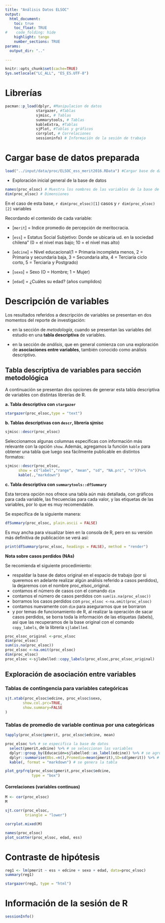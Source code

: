 ---
title: "Análisis Datos ELSOC"
output:
  html_document:
    toc: true
    toc_float: TRUE
#    code_folding: hide
    highlight: tango
    number_sections: TRUE
params: 
  output_dir: ".."    
    
---

```{r setup, include=FALSE}
knitr::opts_chunk$set(cache=TRUE)
Sys.setlocale("LC_ALL", "ES_ES.UTF-8")
```


# Librerías

```{r,message=FALSE,warning=FALSE}
pacman::p_load(dplyr, #Manipulacion de datos
              stargazer, #Tablas
              sjmisc, # Tablas
              summarytools, # Tablas
              kableExtra, #Tablas
              sjPlot, #Tablas y gráficos
              corrplot, # Correlaciones
              sessioninfo) # Información de la sesión de trabajo
```

# Cargar base de datos preparada

```{r }
load("../input/data/proc/ELSOC_ess_merit2016.RData") #Cargar base de datos
```

- Exploración inicial general de la base de datos

```{r}
names(proc_elsoc) # Muestra los nombres de las variables de la base de datos
dim(proc_elsoc) # Dimensiones
```

En el caso de esta base, `r dim(proc_elsoc)[1]` casos y `r dim(proc_elsoc)[2]` variables

Recordando el contenido de cada variable:

* [`merit`] = Indice promedio de percepción de meritocracia.

* [`ess`] = Estatus Social Subjetivo: Donde se ubicaria ud. en la sociedad chilena" (0 = el nivel mas bajo; 10 = el nivel mas alto)

* [`edcine`] = Nivel educacional(1 = Primaria incompleta menos, 2 = Primaria y secundaria baja, 3 = Secundaria alta, 4 = Terciaria ciclo corto, 5 = Terciaria y Postgrado)

* [`sexo`] = Sexo (O = Hombre; 1 = Mujer)

* [`edad`] = ¿Cuáles su edad? (años cumplidos)

# Descripción de variables

Los resultados referidos a descripción de variables se presentan en dos momentos del reporte de investigación:

- en la sección de _metodología_, cuando se presentan las variables del estudio en una  **tabla descriptiva** de variables.

- en la sección de _análisis_, que en general comienza con una exploración de **asociaciones entre variables**, también conocido como análisis descriptivo.

## Tabla descriptiva de variables para sección metodológica

A continuación se presentan dos opciones de generar esta tabla descriptiva de variables con distintas librerías de R.

**a. Tabla descriptiva con `stargazer`**

```{r}
stargazer(proc_elsoc,type = "text")
```

**b. Tablas descriptivas con `descr`, librería sjmisc**

```{r}
sjmisc::descr(proc_elsoc)
```

Seleccionamos algunas columnas específicas con información más relevante con la opción `show`. Además, agregamos la función `kable` para obtener una tabla que luego sea fácilmente publicable en distintos formatos:

```{r}
sjmisc::descr(proc_elsoc,
      show = c("label","range", "mean", "sd", "NA.prc", "n"))%>%
      kable(.,"markdown")
```
**c. Tabla descriptiva con `summarytools::dfSummary`**

Esta tercera opción nos ofrece una tabla aún más detallada, con gráficos para cada variable, las frecuencias para cada valor, y las etiquetas de las variables, por lo que es muy recomendable.

Se específica de la siguiente manera:

```{r}
dfSummary(proc_elsoc, plain.ascii = FALSE)
```

Es muy ancha para visualizar bien en la consola de R, pero en su versión más definitiva de publicación se verá así:

```{r echo=FALSE}
print(dfSummary(proc_elsoc, headings = FALSE), method = "render")
```

**Nota sobre casos perdidos (NAs)**

Se recomienda el siguiente procedimiento:

- respaldar la base de datos original en el espacio de trabajo (por si queremos en adelante realizar algún análisis referido a casos perdidos), la dejaremos con el nombre proc_elsoc_original.
- contamos el número de casos con el comando `dim`
- contamos el número de casos perdidos con `sum(is.na(proc_elsoc))`
- borramos los casos perdidos con `proc_elsoc <-na.omit(proc_elsoc)`
- contamos nuevamente con `dim` para asegurarnos que se borraron
- y por temas de funcionamiento de R, al realizar la operación de sacar casos perdidos, se borra toda la información de las etiquetas (labels), así que las recuperamos de la base original con el comando `copy_labels`, de la librería `sjlabelled`.

```{r}
proc_elsoc_original <-proc_elsoc
dim(proc_elsoc)
sum(is.na(proc_elsoc))
proc_elsoc <-na.omit(proc_elsoc)
dim(proc_elsoc)
proc_elsoc <-sjlabelled::copy_labels(proc_elsoc,proc_elsoc_original)
```

## Exploración de asociación entre variables

### Tablas de contingencia para variables categóricas

```{r}
sjt.xtab(proc_elsoc$edcine, proc_elsoc$sexo,
        show.col.prc=TRUE,
        show.summary=FALSE
)
```

### Tablas de promedio de variable continua por una categóricas

```{r}
tapply(proc_elsoc$pmerit, proc_elsoc$edcine, mean)
```

```{r}
proc_elsoc %>% # se especifica la base de datos
  select(pmerit,edcine) %>% # se seleccionan las variables
  dplyr::group_by(Educación=sjlabelled::as_label(edcine)) %>% # se agrupan por la variable categórica y se usan sus etiquetas con as_label
  dplyr::summarise(Obs.=n(),Promedio=mean(pmerit),SD=sd(pmerit)) %>% # se agregan las operaciones a presentar en la tabla
  kable(, format = "markdown") # se genera la tabla
```

```{r warning=FALSE}
plot_grpfrq(proc_elsoc$pmerit,proc_elsoc$edcine,
            type = "box")
```

#### Correlaciones (variables continuas)

```{r}
M <- cor(proc_elsoc)
M
```

```{r}
sjt.corr(proc_elsoc,
         triangle = "lower")
```

```{r}
corrplot.mixed(M)
```

```{r}
names(proc_elsoc)
plot_scatter(proc_elsoc, edad, ess)
```

# Contraste de hipótesis

```{r}
reg1 <- lm(pmerit ~ ess + edcine + sexo + edad, data=proc_elsoc)
summary(reg1)
```
```{r results='asis'}
stargazer(reg1, type = "html")
```


# Información de la sesión de R

```{r}
sessionInfo()
```

